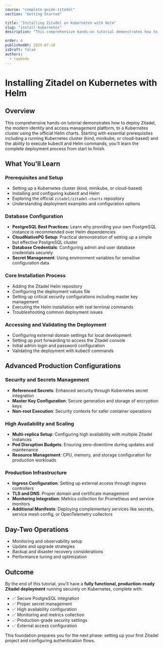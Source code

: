 ```yaml
---
course: "complete-guide-zitadel"
section: "Getting Started"

title: "Installing Zitadel on Kubernetes with Helm"
slug: "install-kubernetes"
description: "This comprehensive hands-on tutorial demonstrates how to deploy Zitadel, the modern identity and access management platform, to a Kubernetes cluster using the official Helm charts. Starting with essential prerequisites including a running Kubernetes cluster (kind, minikube, or cloud-based) and the ability to execute kubectl and Helm commands, you'll learn the complete deployment process from start to finish."

order: 4
publishedAt: 2025-07-10
isDraft: false
authors:
  - rawkode
---
```



# Installing Zitadel on Kubernetes with Helm

## Overview

This comprehensive hands-on tutorial demonstrates how to deploy Zitadel, the modern identity and access management platform, to a Kubernetes cluster using the official Helm charts. Starting with essential prerequisites including a running Kubernetes cluster (kind, minikube, or cloud-based) and the ability to execute kubectl and Helm commands, you'll learn the complete deployment process from start to finish.

## What You'll Learn

### Prerequisites and Setup
- Setting up a Kubernetes cluster (kind, minikube, or cloud-based)
- Installing and configuring kubectl and Helm
- Exploring the official `zitadel/zitadel-charts` repository
- Understanding deployment examples and configuration options

### Database Configuration
- **PostgreSQL Best Practices**: Learn why providing your own PostgreSQL instance is recommended over Helm dependencies
- **CloudNativePG Setup**: Practical demonstration of setting up a simple but effective PostgreSQL cluster
- **Database Credentials**: Configuring admin and user database credentials securely
- **Secret Management**: Using environment variables for sensitive configuration data

### Core Installation Process
- Adding the Zitadel Helm repository
- Configuring the deployment values file
- Setting up critical security configurations including master key management
- Executing the Helm installation with real terminal commands
- Troubleshooting common deployment issues

### Accessing and Validating the Deployment
- Configuring external domain settings for local development
- Setting up port forwarding to access the Zitadel console
- Initial admin login and password configuration
- Validating the deployment with kubectl commands

## Advanced Production Configurations

### Security and Secrets Management
- **Referenced Secrets**: Enhanced security through Kubernetes secret integration
- **Master Key Configuration**: Secure generation and storage of encryption keys
- **Non-root Execution**: Security contexts for safer container operations

### High Availability and Scaling
- **Multi-replica Setup**: Configuring high availability with multiple Zitadel instances
- **Pod Disruption Budgets**: Ensuring zero-downtime during updates and maintenance
- **Resource Management**: CPU, memory, and storage configuration for production workloads

### Production Infrastructure
- **Ingress Configuration**: Setting up external access through ingress controllers
- **TLS and DNS**: Proper domain and certificate management
- **Monitoring Integration**: Metrics collection for Prometheus and service monitors
- **Additional Manifests**: Deploying complementary services like secrets, service mesh config, or OpenTelemetry collectors

## Day-Two Operations
- Monitoring and observability setup
- Update and upgrade strategies
- Backup and disaster recovery considerations
- Performance tuning and optimization

## Outcome

By the end of this tutorial, you'll have a **fully functional, production-ready Zitadel deployment** running securely on Kubernetes, complete with:

- ✅ Secure PostgreSQL integration
- ✅ Proper secret management
- ✅ High availability configuration
- ✅ Monitoring and metrics collection
- ✅ Production-grade security settings
- ✅ External access configuration

This foundation prepares you for the next phase: setting up your first Zitadel project and configuring authentication flows.

<div className="relative w-full aspect-video rounded-xl overflow-hidden bg-black shadow-2xl my-8">
  <VideoPlayer
    client:only="vue"
    video="b7bcg1fl06z4q9529ryalcj2"
    thumbnailUrl="https://content.rawkode.academy/videos/b7bcg1fl06z4q9529ryalcj2/thumbnail.jpg"
  />
</div>
